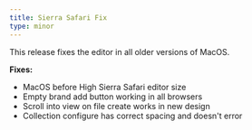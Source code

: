 ```yaml
---
title: Sierra Safari Fix
type: minor
---
```



This release fixes the editor in all older versions of MacOS.

**Fixes:**

* MacOS before High Sierra Safari editor size
* Empty brand add button working in all browsers
* Scroll into view on file create works in new design
* Collection configure has correct spacing and doesn't error
